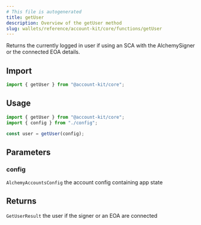 ```yaml
---
# This file is autogenerated
title: getUser
description: Overview of the getUser method
slug: wallets/reference/account-kit/core/functions/getUser
---
```


Returns the currently logged in user if using an SCA with the AlchemySigner
or the connected EOA details.

## Import

```ts
import { getUser } from "@account-kit/core";
```

## Usage

```ts
import { getUser } from "@account-kit/core";
import { config } from "./config";

const user = getUser(config);
```

## Parameters

### config

`AlchemyAccountsConfig`
the account config containing app state

## Returns

`GetUserResult`
the user if the signer or an EOA are connected
